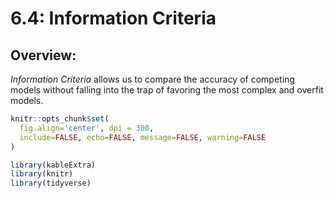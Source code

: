 # 6.4: Information Criteria

## Overview: 
*Information Criteria* allows us to compare the accuracy of competing models without falling into the trap of favoring the most complex and overfit models. 

```r
knitr::opts_chunk$set(
  fig.align='center', dpi = 300, 
  include=FALSE, echo=FALSE, message=FALSE, warning=FALSE
)
```

```r
library(kableExtra)
library(knitr)
library(tidyverse)
```

